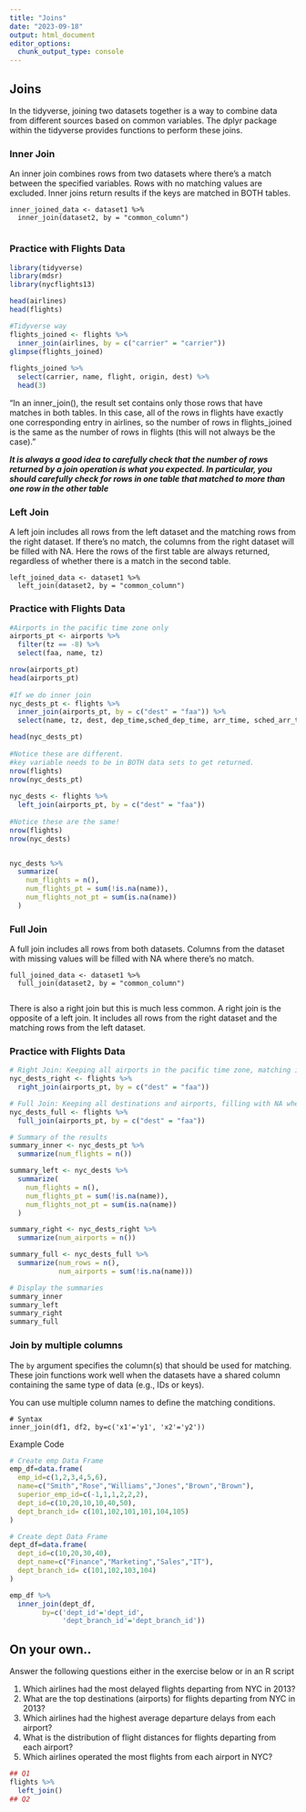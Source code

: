 ```yaml
---
title: "Joins"
date: "2023-09-18"
output: html_document
editor_options: 
  chunk_output_type: console
---
```



## Joins

In the tidyverse, joining two datasets together is a way to combine data from different sources based on common variables. The dplyr package within the tidyverse provides functions to perform these joins.

### Inner Join

An inner join combines rows from two datasets where there's a match between the specified variables. Rows with no matching values are excluded. Inner joins return results if the keys are matched in BOTH tables.

    inner_joined_data <- dataset1 %>%
      inner_join(dataset2, by = "common_column")
      
### Practice with Flights Data      

```r
library(tidyverse)
library(mdsr)
library(nycflights13)

head(airlines)
head(flights)

```


```r
#Tidyverse way
flights_joined <- flights %>% 
  inner_join(airlines, by = c("carrier" = "carrier"))
glimpse(flights_joined)
 
flights_joined %>% 
  select(carrier, name, flight, origin, dest) %>% 
  head(3)
```


"In an inner_join(), the result set contains only those rows that have matches in both tables. In this case, all of the rows in flights have exactly one corresponding entry in airlines, so the number of rows in flights_joined is the same as the number of rows in flights (this will not always be the case)."

***It is always a good idea to carefully check that the number of rows returned by a join operation is what you expected. In particular, you should carefully check for rows in one table that matched to more than one row in the other table***

### Left Join

A left join includes all rows from the left dataset and the matching rows from the right dataset. If there's no match, the columns from the right dataset will be filled with NA. Here the rows of the first table are always returned, regardless of whether there is a match in the second table.

    left_joined_data <- dataset1 %>%
      left_join(dataset2, by = "common_column")

### Practice with Flights Data  

```r
#Airports in the pacific time zone only 
airports_pt <- airports %>%
  filter(tz == -8) %>% 
  select(faa, name, tz)

nrow(airports_pt)
head(airports_pt)
  
#If we do inner join
nyc_dests_pt <- flights %>% 
  inner_join(airports_pt, by = c("dest" = "faa")) %>% 
  select(name, tz, dest, dep_time,sched_dep_time, arr_time, sched_arr_time, carrier)

head(nyc_dests_pt)
 
#Notice these are different.  
#key variable needs to be in BOTH data sets to get returned.  
nrow(flights)
nrow(nyc_dests_pt)
 
nyc_dests <- flights %>% 
  left_join(airports_pt, by = c("dest" = "faa"))
 
#Notice these are the same!
nrow(flights)
nrow(nyc_dests)


nyc_dests %>%
  summarize(
    num_flights = n(),
    num_flights_pt = sum(!is.na(name)),
    num_flights_not_pt = sum(is.na(name))
  )
```

### Full Join 

A full join includes all rows from both datasets. Columns from the dataset with missing values will be filled with NA where there's no match.

    full_joined_data <- dataset1 %>%
      full_join(dataset2, by = "common_column")
      
There is also a right join but this is much less common. A right join is the opposite of a left join. It includes all rows from the right dataset and the matching rows from the left dataset.    

      
### Practice with Flights Data       

```r
# Right Join: Keeping all airports in the pacific time zone, matching if possible
nyc_dests_right <- flights %>% 
  right_join(airports_pt, by = c("dest" = "faa"))

# Full Join: Keeping all destinations and airports, filling with NA where no match
nyc_dests_full <- flights %>% 
  full_join(airports_pt, by = c("dest" = "faa"))

# Summary of the results
summary_inner <- nyc_dests_pt %>%
  summarize(num_flights = n())

summary_left <- nyc_dests %>%
  summarize(
    num_flights = n(),
    num_flights_pt = sum(!is.na(name)),
    num_flights_not_pt = sum(is.na(name))
  )

summary_right <- nyc_dests_right %>%
  summarize(num_airports = n())

summary_full <- nyc_dests_full %>%
  summarize(num_rows = n(), 
            num_airports = sum(!is.na(name)))

# Display the summaries
summary_inner
summary_left
summary_right
summary_full

```


### Join by multiple columns

The `by` argument specifies the column(s) that should be used for matching. These join functions work well when the datasets have a shared column containing the same type of data (e.g., IDs or keys).

You can use multiple column names to define the matching conditions.

    # Syntax
    inner_join(df1, df2, by=c('x1'='y1', 'x2'='y2'))

Example Code 

```r
# Create emp Data Frame
emp_df=data.frame(
  emp_id=c(1,2,3,4,5,6),
  name=c("Smith","Rose","Williams","Jones","Brown","Brown"),
  superior_emp_id=c(-1,1,1,2,2,2),
  dept_id=c(10,20,10,10,40,50),
  dept_branch_id= c(101,102,101,101,104,105)
)

# Create dept Data Frame
dept_df=data.frame(
  dept_id=c(10,20,30,40),
  dept_name=c("Finance","Marketing","Sales","IT"),
  dept_branch_id= c(101,102,103,104)
)

emp_df %>% 
  inner_join(dept_df, 
        by=c('dept_id'='dept_id', 
             'dept_branch_id'='dept_branch_id'))

```


## On your own..

Answer the following questions either in the exercise below or in an R script

1. Which airlines had the most delayed flights departing from NYC in 2013?
2. What are the top destinations (airports) for flights departing from NYC in 2013?
3. Which airlines had the highest average departure delays from each airport?
4. What is the distribution of flight distances for flights departing from each airport?
5. Which airlines operated the most flights from each airport in NYC?


```r
## Q1
flights %>% 
  left_join()
## Q2

```